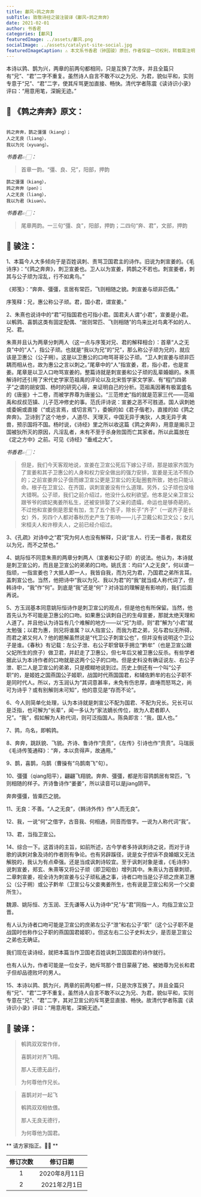 ```yaml
---
title: 鄘风∘鹑之奔奔
subTitle: 致敬诗经之骏注骏译《鄘风∘鹑之奔奔》 
date: 2021-02-01 
author: 书香君
categories: [鄘风]
featuredImage: ../assets/鄘风.png
socialImage: ../assets/catalyst-site-social.jpg
featuredImageCaption: ⚠️️ 本文系书香君（钟国骏）原创，作者保留一切权利，转载需注明出处。
---
```


本诗以鹑、鹊为兴，两章的前两句都相同，只是互换了次序，并且全篇只有“兄”、“君”二字不重复。虽然诗人自言不敢不以之为兄、为君，貌似平和，实则专意于“兄”、“君”二字，使其斥骂更加直接、畅快。清代学者陈震《读诗识小录》评曰：“用意用笔，深婉无迹。”

## 🌼 《鹑之奔奔》原文：
```

鹑之奔奔，鹊之彊彊（kiang）；
人之无良（liang），
我以为兄（xyuang）。

```
*书香君👉🏻：* 

> 首章一韵。“彊、良、兄”，阳部，押韵

```
鹊之彊彊（kiang），
鹑之奔奔（pən）；
人之无良（liang），
我以为君（kiuən）。

```
*书香君👉🏻：* 

> 尾章两韵。一三句“彊、良”，阳部，押韵；二四句“奔、君”，文部，押韵

## 🍁️ 骏注：

1、本篇今人大多倾向于是百姓讽刺、责骂卫国君主的诗作。旧说为刺宣姜的。《毛诗序》：“《鹑之奔奔》，刺卫宣姜也。卫人以为宣姜，鹑鹊之不若也。刺宣姜者，刺其与公子顽为淫乱，行不如禽鸟。”

《郑笺》：“奔奔、彊彊，言居有常匹，飞则相随之貌。刺宣姜与顽非匹偶。”

序笺释：兄，惠公称公子顽。君，国小君，谓宣姜。”

2、朱熹也说诗中的“君”可指国君也可指小君。国君夫人谓“小君”，宣姜是小君。以鹌鹑、喜鹊这类有固定配偶、“居则常匹、飞则相随”的鸟来比对鸟禽不如的人、兄、君。

朱熹并且认为两章分刺两人（这一点与序笺对兄、君的解释相合）：首章“人之无良”中的“人”，指公子顽。也就是“我以为兄”的“兄”，那么称公子顽为兄的，就应该是卫惠公（公子朔）。这是以卫惠公的口吻骂哥哥公子顽。“卫人刺宣姜与顽非匹耦而相从也，故为惠公之言以刺之。”尾章中的“人”指宣姜，君，指小君，也是宣姜。尾章是以卫人口吻骂宣姜的。整篇诗就是刺宣姜和公子顽的乱辈婚姻的。朱熹解诗时还引用了宋代史学家范祖禹的评论以及北宋哲学家文学家、有“程门四弟子”之谓的胡安国、杨时的研究心得，来证明自己的分析。范祖禹因著有极富盛名的《唐鉴》十二卷，而被学界尊为唐鉴公。“三范修史”指的就是范家三代——范祖禹和叔叔范镇、儿子范冲修史的事。范氏评诗说：宣姜之恶不可胜道。国人讽刺她或委婉或直接（“或远言焉，或切言焉”），委婉的如《君子偕老》，直接的如《鹑之奔奔》。卫诗到了这个地步，人道尽、天理灭，中国无异于夷狄，人类无异于禽兽，预示国将不国。杨时说，《诗经》里之所以收这篇《鹑之奔奔》，用意是揭示卫国被狄所灭的原因，凡淫乱者，未有不至于杀身败国而亡其家者。所以此篇放在《定之方中》之前。可见《诗经》“垂戒之大”。

*书香君👉🏻：* 

> 但是，我们今天客观地说，宣姜在卫宣公死后下嫁公子顽，那是娘家齐国为了宣姜和其子卫惠公的人身和权力安全做出的强力安排，宣姜是无法不照办的；之前宣姜弃公子伋而嫁卫宣公更是卫宣公的无耻圈套所致，她也只能认命。根子在卫宣公、在齐国，讽刺宣姜没有什么道理。另外，公子顽也没啥大错啊。公子顽，我们之前介绍过，他没什么权利欲望。他本是父亲卫宣公跟爷爷的嫔妃夷姜所私生，还被安排娶了父亲的遗孀，命运也是够奇葩的。不过他和宣姜倒是恩爱有加，生了五个孩子，除长子“齐子”（一说齐子是长女）外，另四个人都对春秋历史产生了影响——儿子卫戴公和卫文公；女儿宋桓夫人和许穆夫人，之前已经介绍过。

3、《孔疏》对诗中之“君”究为何人也没有解释，只说“言人、行无一善者，我君反以为兄，而不之禁也。”

4、姚际恒不同意朱熹的两章分刺两人（宣姜和公子顽）的说法。他认为，本诗就是刺卫宣公的，而且是卫宣公的弟弟的口吻。姚氏言：均曰“人之无良”，何以谓一指顽，一指宣姜也？大抵人即一人，我皆自我，而为兄为君，乃国君之弟所言耳。盖刺宣公也。当然，他把诗中“我以为兄、我以为君”的“我”就当成人称代词了，但韩诗中，“我”作“何”。到底是“我”还是“何”？对诗旨的理解是有影响的，我们后面再说。

5、方玉润基本同意姚际恒诗作是刺卫宣公的观点，但是他也有所保留。当然，他首先认为不可能是卫惠公的口吻。如果惠公讽刺自己的生母宣姜，那就太绝天理和人道了。并且他认为诗旨有几个难解的地方——以“兄”为顽，则“君”解为“小君”就太勉强；以君为惠，则兄将谁属？以人指宣公，而我为君之弟，兄与君似无所碍，而君之弟又何人？他的题解虽然说是“代卫公子刺宣公也”，但并没有说明这个卫公子是谁。《春秋》有记载：左公子泄、右公子职曾联手拥立“黔牟”（也是卫宣公跟父妃所生的庶子）做卫君，并赶走了卫惠公，但七年后又被卫惠公反杀。有些学者据此认为本诗作者的口吻就是这两个公子的口吻。但是史料没有确证说左、右公子泄、职二人是卫宣公的弟弟，只是模糊地说到过。历史上倒还有一个叫“公子职”的，是姬姓之国燕国公子姬职，战国时代燕国国君，和辅佐黔牟的右公子职不是同时代人。所以，方玉润认为“其词意甚率，未免有伤忠厚，直唾而怒骂之，尚可为诗乎？或有别解则未可知”，他的意见是“存而不论”。

6、今人则简单化处理，认为本诗就是刺宣公不配为国君、不配为兄长。兄长可以是泛指，也可解为“长辈”，闻一多认为“家法嫡长传位，故为人君者即人兄”。“我”，假如解为人称代词，则可泛指国人。陈奂即言：“我，国人也。”

7、鹑，鸟名，即鹌鹑。

8、奔奔，跳跃貌、飞貌。齐诗、鲁诗作“贲贲”，《左传》引诗也作“贲贲”。马瑞辰《毛诗传笺通释》：“奔，本以贲得声，故通用。”

9、鹊，喜鹊，乌鹊（曹操有“乌鹊南飞”句）。

10、彊彊（qiang阳平），翩翩飞翔貌。奔奔、彊彊，都是形容鹑鹊居有常匹，飞则相随的样子。齐诗鲁诗作“姜姜”，所以读音可以是jiang阴平。

奔奔彊彊，皆乘匹之貌。

11、无良：不善。“人之无良”，《韩诗外传》作“人而无良”。

12、我，一说“何”之借字，古音我、何相通，同音而借字。一说为人称代词“我”。

13、君，当指卫宣公。

14、综合一下。这首诗的主旨，如前所述，古今学者多持讽刺诗之说，而对于诗歌的讽刺对象及诗的作者则有争论。也有另辟蹊径，说是女子控诉不良婚姻又无法解脱的，我认为有点牵强。还是当成讽刺诗较宜。至于讽刺对象是谁，《毛诗序》说刺宣姜，郑玄、朱熹等又将公子顽（即卫昭伯）增列其中。朱熹认为首章刺顽，二章刺宣姜，视全诗为刺宣姜与公子顽私通之事，诗者口吻当是公子顽之庶弟卫惠公（公子朔）或公子黔牟（卫宣公与父妾夷姜所生，也有说是卫宣公和另一个父妾所生）。

魏源、姚际恒、方玉润、王先谦等人认为诗中“兄”与“君”同指一人，均指卫宣公卫晋。

有人认为诗者口吻可能是卫宣公的庶弟左公子“泄”和右公子“职”（这个公子职不是战国时也称作公子职的燕国国君姬职）。但这左右二公子史料太少，是否是卫宣公之弟也无确证。

我们现在读诗经，就把本篇当作卫国老百姓讽刺卫国国君的诗作就行。

也有人认为，作者可能是一位女子，她斥骂那个昔日蒙蔽了她、被她尊为兄长和君子但却品德败坏的男人。

15、本诗以鹑、鹊为兴，两章的前两句都一样，只是次序互换了。并且全篇只有“兄”、“君”二字不重复。虽然诗人自言不敢不以之为兄、为君，貌似平和，实则专意在“兄”、“君”二字，其对卫宣公的斥骂更显直接、畅快。故清代学者陈震《读诗识小录》评曰：“用意用笔，深婉无迹。”

## 🍁️ 骏译：

> 鹌鹑双双常作伴，
> 
> 喜鹊对对齐飞翔。
> 
> 那人无德无品行，
> 
> 为何尊他作兄长。

> 喜鹊对对一起飞
> 
> 鹌鹑双双相依偎。
> 
> 那人无良无德行，
> 
> 为何尊他为国君。

** 请方家指正。🙏🏻 **

| 修订次数      | 修订日期 | 
|   :----: |    :----:   | 
| 1    | 2020年8月11日       | 
| 2    | 2021年2月1日       | 
